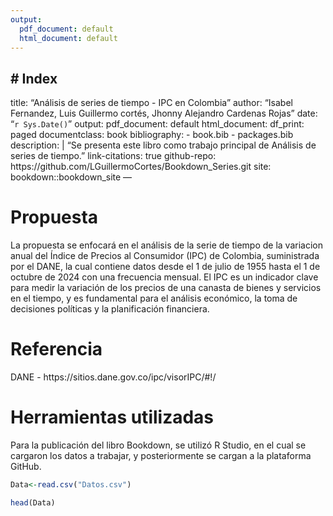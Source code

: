 ```yaml
---
output:
  pdf_document: default
  html_document: default
---
```

# Index
--- 
title: "Análisis de series de tiempo - IPC en Colombia"
author: "Isabel Fernandez, Luis Guillermo cortés, Jhonny Alejandro Cardenas Rojas"
date: "`r Sys.Date()`"
output:
  pdf_document: default
  html_document:
    df_print: paged
documentclass: book
bibliography:
- book.bib
- packages.bib
description: |
  "Se presenta este libro como trabajo principal de Análisis de series de tiempo."
link-citations: true
github-repo: https://github.com/LGuillermoCortes/Bookdown_Series.git
site: bookdown::bookdown_site
---

# **Propuesta**

La propuesta se enfocará en el análisis de la serie de tiempo de la variacion anual del Índice de Precios al Consumidor (IPC) de Colombia, suministrada por el DANE, la cual contiene datos desde el 1 de julio de 1955 hasta el 1 de octubre de 2024 con una frecuencia mensual. El IPC es un indicador clave para medir la variación de los precios de una canasta de bienes y servicios en el tiempo, y es fundamental para el análisis económico, la toma de decisiones políticas y la planificación financiera.

# **Referencia**  
DANE -  https://sitios.dane.gov.co/ipc/visorIPC/#!/

# **Herramientas utilizadas**

Para la publicación del libro Bookdown, se utilizó R Studio, en el cual se cargaron los datos a trabajar, y posteriormente se cargan a la plataforma GitHub.

```r
Data<-read.csv("Datos.csv")
```
```r
head(Data)
```


